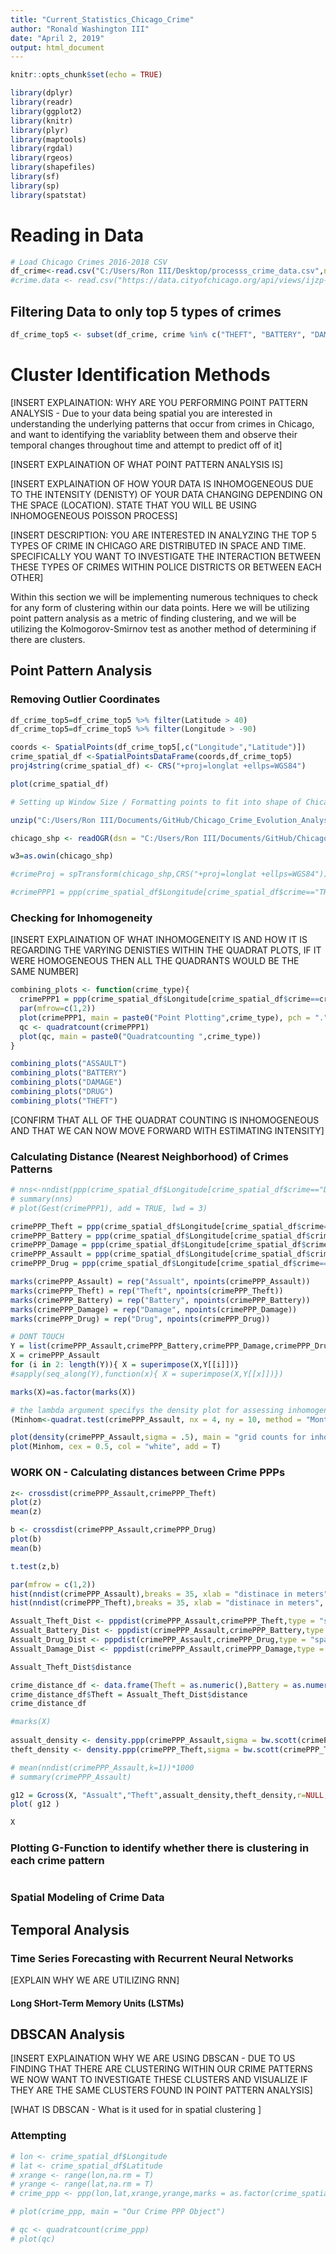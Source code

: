 ```yaml
---
title: "Current_Statistics_Chicago_Crime"
author: "Ronald Washington III"
date: "April 2, 2019"
output: html_document
---
```


```r
knitr::opts_chunk$set(echo = TRUE)
```

```r
library(dplyr) 
library(readr)
library(ggplot2) 
library(knitr)
library(plyr)
library(maptools)
library(rgdal)
library(rgeos)
library(shapefiles)
library(sf)
library(sp)
library(spatstat)
```

# Reading in Data
```r
# Load Chicago Crimes 2016-2018 CSV
df_crime<-read.csv("C:/Users/Ron III/Desktop/processs_crime_data.csv",nrows = 50000)
#crime.data <- read.csv("https://data.cityofchicago.org/api/views/ijzp-q8t2/rows.csv?accessType=DOWNLOAD",nrows = 50000)
```

## Filtering Data to only top 5 types of crimes 


```r
df_crime_top5 <- subset(df_crime, crime %in% c("THEFT", "BATTERY", "DAMAGE" ,"DRUG","ASSAULT"))
```


# Cluster Identification Methods

[INSERT EXPLAINATION: WHY ARE YOU PERFORMING POINT PATTERN ANALYSIS - Due to your data being spatial you are interested in understanding the underlying patterns that occur from crimes in Chicago, and want to identifying the variablity between them and observe their temporal changes throughout time and attempt to predict off of it]

[INSERT EXPLAINATION OF WHAT POINT PATTERN ANALYSIS IS]

[INSERT EXPLAINATION OF HOW YOUR DATA IS INHOMOGENEOUS DUE TO THE INTENSITY (DENISTY) OF YOUR DATA CHANGING DEPENDING ON THE SPACE (LOCATION). STATE THAT YOU WILL BE USING INHOMOGENEOUS POISSON PROCESS]

[INSERT DESCRIPTION: YOU ARE INTERESTED IN ANALYZING THE TOP 5 TYPES OF CRIME IN CHICAGO ARE DISTRIBUTED IN SPACE AND TIME. SPECIFICALLY YOU WANT TO INVESTIGATE THE INTERACTION BETWEEN THESE TYPES OF CRIMES WITHIN POLICE DISTRICTS OR BETWEEN EACH OTHER]


Within this section we will be implementing numerous techniques to check for any form of clustering within our data points. Here we will be utilizing point pattern analysis as a metric of finding clustering, and we will be utilizing the Kolmogorov-Smirnov test as another method of determining if there are clusters.

## Point Pattern Analysis

### Removing Outlier Coordinates
```r
df_crime_top5=df_crime_top5 %>% filter(Latitude > 40) 
df_crime_top5=df_crime_top5 %>% filter(Longitude > -90) 
```

```r
coords <- SpatialPoints(df_crime_top5[,c("Longitude","Latitude")])
crime_spatial_df <-SpatialPointsDataFrame(coords,df_crime_top5)
proj4string(crime_spatial_df) <- CRS("+proj=longlat +ellps=WGS84")
```


```r
plot(crime_spatial_df)
```



```r

# Setting up Window Size / Formatting points to fit into shape of Chicago

unzip("C:/Users/Ron III/Documents/GitHub/Chicago_Crime_Evolution_Analysis/Data_Sets_Files/Boundaries - ZIP Codes.zip", exdir = "C:/Users/Ron III/Documents/Crime_Research/shapefiles_1", overwrite = TRUE)

chicago_shp <- readOGR(dsn = "C:/Users/Ron III/Documents/GitHub/Chicago_Crime_Evolution_Analysis/shapefiles_1",layer = "geo_export_6c977322-0a01-4386-849c-278ec22209fe" )

w3=as.owin(chicago_shp)
```

```r
#crimeProj = spTransform(chicago_shp,CRS("+proj=longlat +ellps=WGS84"))

#crimePPP1 = ppp(crime_spatial_df$Longitude[crime_spatial_df$crime=="THEFT"],crime_spatial_df$Latitude[crime_spatial_df$crime=="THEFT"],w3)
```

### Checking for Inhomogeneity

[INSERT EXPLAINATION OF WHAT INHOMOGENEITY IS AND HOW IT IS REGARDING THE VARYING DENISTIES WITHIN THE QUADRAT PLOTS, IF IT WERE HOMOGENEOUS THEN ALL THE QUADRANTS WOULD BE THE SAME NUMBER]


```r

combining_plots <- function(crime_type){
  crimePPP1 = ppp(crime_spatial_df$Longitude[crime_spatial_df$crime==crime_type],crime_spatial_df$Latitude[crime_spatial_df$crime==crime_type],w3)
  par(mfrow=c(1,2))
  plot(crimePPP1, main = paste0("Point Plotting",crime_type), pch = ".", cols =2)
  qc <- quadratcount(crimePPP1) 
  plot(qc, main = paste0("Quadratcounting ",crime_type))
}
```

```r
combining_plots("ASSAULT")
combining_plots("BATTERY")
combining_plots("DAMAGE")
combining_plots("DRUG")
combining_plots("THEFT")
```

[CONFIRM THAT ALL OF THE QUADRAT COUNTING IS INHOMOGENEOUS AND THAT WE CAN NOW MOVE FORWARD WITH ESTIMATING INTENSITY]

### Calculating Distance (Nearest Neighborhood) of Crimes Patterns
```r
# nns<-nndist(ppp(crime_spatial_df$Longitude[crime_spatial_df$crime=="DRUG"],crime_spatial_df$Latitude[crime_spatial_df$crime=="DRUG"],w3))
# summary(nns)
# plot(Gest(crimePPP1), add = TRUE, lwd = 3)
```

```r
crimePPP_Theft = ppp(crime_spatial_df$Longitude[crime_spatial_df$crime=="THEFT"],crime_spatial_df$Latitude[crime_spatial_df$crime=="THEFT"],w3)
crimePPP_Battery = ppp(crime_spatial_df$Longitude[crime_spatial_df$crime=="BATTERY"],crime_spatial_df$Latitude[crime_spatial_df$crime=="BATTERY"],w3)
crimePPP_Damage = ppp(crime_spatial_df$Longitude[crime_spatial_df$crime=="DAMAGE"],crime_spatial_df$Latitude[crime_spatial_df$crime=="DAMAGE"],w3)
crimePPP_Assault = ppp(crime_spatial_df$Longitude[crime_spatial_df$crime=="ASSAULT"],crime_spatial_df$Latitude[crime_spatial_df$crime=="ASSAULT"],w3)
crimePPP_Drug = ppp(crime_spatial_df$Longitude[crime_spatial_df$crime=="DRUG"],crime_spatial_df$Latitude[crime_spatial_df$crime=="DRUG"],w3)

```


```r
marks(crimePPP_Assault) = rep("Assualt", npoints(crimePPP_Assault))
marks(crimePPP_Theft) = rep("Theft", npoints(crimePPP_Theft))
marks(crimePPP_Battery) = rep("Battery", npoints(crimePPP_Battery))
marks(crimePPP_Damage) = rep("Damage", npoints(crimePPP_Damage))
marks(crimePPP_Drug) = rep("Drug", npoints(crimePPP_Drug))


```

```r

# DONT TOUCH
Y = list(crimePPP_Assault,crimePPP_Battery,crimePPP_Damage,crimePPP_Drug,crimePPP_Theft)
X = crimePPP_Assault
for (i in 2: length(Y)){ X = superimpose(X,Y[[i]])}
#sapply(seq_along(Y),function(x){ X = superimpose(X,Y[[x]])})

marks(X)=as.factor(marks(X))
```

```r
# the lambda argument specifys the density plot for assessing inhomogeneity
(Minhom<-quadrat.test(crimePPP_Assault, nx = 4, ny = 10, method = "MonteCarlo", lambda = density(crimePPP_Assault, sigma = .5)))
```
```r
plot(density(crimePPP_Assault,sigma = .5), main = "grid counts for inhomogenious denisty")
plot(Minhom, cex = 0.5, col = "white", add = T)
```






### WORK ON - Calculating distances between Crime PPPs

```r
z<- crossdist(crimePPP_Assault,crimePPP_Theft)
plot(z)
mean(z)

b <- crossdist(crimePPP_Assault,crimePPP_Drug)
plot(b)
mean(b)

t.test(z,b)
```

```r
par(mfrow = c(1,2))
hist(nndist(crimePPP_Assault),breaks = 35, xlab = "distinace in meters", main = "Assualt nearst neighbor distances")
hist(nndist(crimePPP_Theft),breaks = 35, xlab = "distinace in meters", main = "Theft nearst neighbor distances")
```

```r

Assualt_Theft_Dist <- pppdist(crimePPP_Assault,crimePPP_Theft,type = "spa")
Assualt_Battery_Dist <- pppdist(crimePPP_Assault,crimePPP_Battery,type = "spa")
Assualt_Drug_Dist <- pppdist(crimePPP_Assault,crimePPP_Drug,type = "spa")
Assualt_Damage_Dist <- pppdist(crimePPP_Assault,crimePPP_Damage,type = "spa")

Assualt_Theft_Dist$distance

crime_distance_df <- data.frame(Theft = as.numeric(),Battery = as.numeric(),Drug = as.numeric(),Damage = as.numeric())
crime_distance_df$Theft = Assualt_Theft_Dist$distance
crime_distance_df
```

```r
#marks(X)
 
assualt_density <- density.ppp(crimePPP_Assault,sigma = bw.scott(crimePPP_Assault))
theft_density <- density.ppp(crimePPP_Theft,sigma = bw.scott(crimePPP_Theft))

# mean(nndist(crimePPP_Assault,k=1))*1000
# summary(crimePPP_Assault)

g12 = Gcross(X, "Assualt","Theft",assualt_density,theft_density,r=NULL,breaks=NULL, correction = "best")
plot( g12 )

X
```

### Plotting G-Function to identify whether there is clustering in each crime pattern
 
```r

```

### Spatial Modeling of Crime Data


## Temporal Analysis

### Time Series Forecasting with Recurrent Neural Networks

[EXPLAIN WHY WE ARE UTILIZING RNN]

#### Long SHort-Term Memory Units (LSTMs)

## DBSCAN Analysis

[INSERT EXPLAINATION WHY WE ARE USING DBSCAN - DUE TO US FINDING THAT THERE ARE CLUSTERING WITHIN OUR CRIME PATTERNS WE NOW WANT TO INVESTIGATE THESE CLUSTERS AND VISUALIZE IF THEY ARE THE SAME CLUSTERS FOUND IN POINT PATTERN ANALYSIS]

[WHAT IS DBSCAN - What is it used for in spatial clustering ]

### Attempting 
```r
# lon <- crime_spatial_df$Longitude
# lat <- crime_spatial_df$Latitude
# xrange <- range(lon,na.rm = T)
# yrange <- range(lat,na.rm = T)
# crime_ppp <- ppp(lon,lat,xrange,yrange,marks = as.factor(crime_spatial_df$crime))
```

```r
# plot(crime_ppp, main = "Our Crime PPP Object")
```

```r
# qc <- quadratcount(crime_ppp)
# plot(qc)
```

